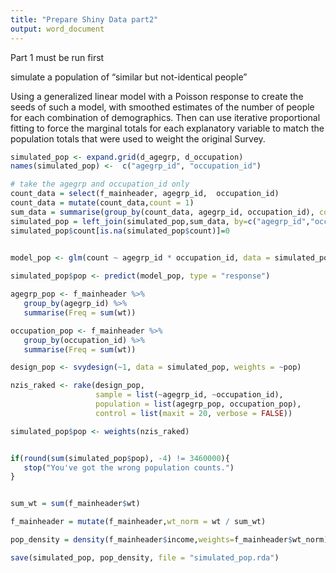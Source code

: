 ```yaml
---
title: "Prepare Shiny Data part2"
output: word_document
---
```



Part 1 must be run first

simulate a population of "similar but not-identical people"

Using a generalized linear model with a Poisson response to create the seeds of such a model, with smoothed estimates of the number of people for each combination of demographics. Then can use iterative proportional fitting to force the marginal totals for each explanatory variable to match the population totals that were used to weight the original Survey.
```r
simulated_pop <- expand.grid(d_agegrp, d_occupation)
names(simulated_pop) <-  c("agegrp_id", "occupation_id")

# take the agegrp and occupation_id only
count_data = select(f_mainheader, agegrp_id,  occupation_id)
count_data = mutate(count_data,count = 1)
sum_data = summarise(group_by(count_data, agegrp_id, occupation_id), count = sum(count))
simulated_pop = left_join(simulated_pop,sum_data, by=c("agegrp_id","occupation_id"))
simulated_pop$count[is.na(simulated_pop$count)]=0


model_pop <- glm(count ~ agegrp_id * occupation_id, data = simulated_pop, family = poisson)
 
simulated_pop$pop <- predict(model_pop, type = "response")

agegrp_pop <- f_mainheader %>%
   group_by(agegrp_id) %>%
   summarise(Freq = sum(wt))

occupation_pop <- f_mainheader %>%
   group_by(occupation_id) %>%
   summarise(Freq = sum(wt))

design_pop <- svydesign(~1, data = simulated_pop, weights = ~pop)

nzis_raked <- rake(design_pop,
                   sample = list(~agegrp_id, ~occupation_id),
                   population = list(agegrp_pop, occupation_pop),
                   control = list(maxit = 20, verbose = FALSE))

simulated_pop$pop <- weights(nzis_raked)


if(round(sum(simulated_pop$pop), -4) != 3460000){
   stop("You've got the wrong population counts.")
}


sum_wt = sum(f_mainheader$wt)

f_mainheader = mutate(f_mainheader,wt_norm = wt / sum_wt)

pop_density = density(f_mainheader$income,weights=f_mainheader$wt_norm)

save(simulated_pop, pop_density, file = "simulated_pop.rda")

```